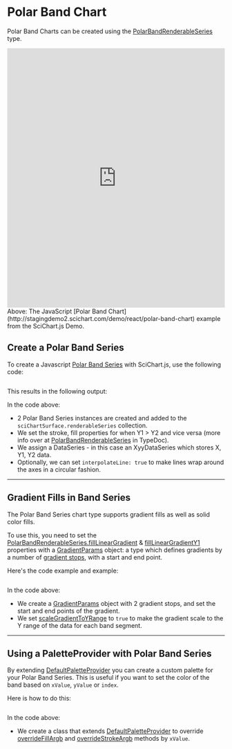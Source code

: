 
# Polar Band Chart

Polar Band Charts can be created using the [PolarBandRenderableSeries](https://www.scichart.com/documentation/js/v4/typedoc/classes/polarbandrenderableseries.html) type.

<iframe src="http://stagingdemo2.scichart.com/demo/iframe/polar-band-chart" width="100%" height="600px" frameborder="0"></iframe>

<div style={{textAlign: "center"}}>
Above: The JavaScript [Polar Band Chart](http://stagingdemo2.scichart.com/demo/react/polar-band-chart) example from the SciChart.js Demo.
</div>

## Create a Polar Band Series

To create a Javascript [Polar Band Series](https://www.scichart.com/documentation/js/v4/typedoc/classes/polarbandrenderableseries.html) with SciChart.js, use the following code:

```ts showLineNumbers file=./Basic/demo.js start=region_A_start end=region_A_end
```

This results in the following output:

<ChartPreviewWrapper jsContent={simpleBandChart} />

In the code above:

- 2 Polar Band Series instances are created and added to the `sciChartSurface.renderableSeries` collection.
- We set the stroke, fill properties for when Y1 > Y2 and vice versa (more info over at [PolarBandRenderableSeries](https://www.scichart.com/documentation/js/v4/typedoc/classes/polarbandrenderableseries.html) in TypeDoc).
- We assign a DataSeries - in this case an XyyDataSeries which stores X, Y1, Y2 data.
- Optionally, we can set `interpolateLine: true` to make lines wrap around the axes in a circular fashion.

---

## Gradient Fills in Band Series

The Polar Band Series chart type supports gradient fills as well as solid color fills.

To use this, you need to set the [PolarBandRenderableSeries.fillLinearGradient](https://www.scichart.com/documentation/js/v4/typedoc/classes/polarbandrenderableseries.html#filllineargradient) & [fillLinearGradientY1](https://www.scichart.com/documentation/js/v4/typedoc/classes/polarbandrenderableseries.html#filllineargradienty1) properties with a [GradientParams](https://www.scichart.com/documentation/js/v4/typedoc/classes/gradientparams.html) object: a type which defines gradients by a number of [gradient stops](https://www.scichart.com/documentation/js/v4/typedoc/classes/gradientparams.html#gradientstops), with a start and end point.

Here's the code example and example:

```ts showLineNumbers file=./GradientFill/demo.js start=region_A_start end=region_A_end
```

<ChartPreviewWrapper jsContent={gradientFillBandChart} />

In the code above:
- We create a [GradientParams](https://www.scichart.com/documentation/js/v4/typedoc/classes/gradientparams.html) object with 2 gradient stops, and set the start and end points of the gradient.
- We set [scaleGradientToYRange](https://www.scichart.com/documentation/js/v4/typedoc/classes/polarbandrenderableseries.html#scalegradienttoyrange) to `true` to make the gradient scale to the Y range of the data for each band segment.

---

## Using a PaletteProvider with Polar Band Series

By extending [DefaultPaletteProvider](https://www.scichart.com/documentation/js/v4/typedoc/classes/defaultpaletteprovider.html) you can create a custom palette for your Polar Band Series. This is useful if you want to set the color of the band based on `xValue`, `yValue` or `index`.

Here is how to do this:

```ts showLineNumbers file=./PaletteProvider/demo.js start=region_A_start end=region_A_end
```

<ChartPreviewWrapper jsContent={PaletteProviderExample} />

In the code above:
- We create a class that extends [DefaultPaletteProvider](https://www.scichart.com/documentation/js/v4/typedoc/classes/defaultpaletteprovider.html) to override [overrideFillArgb](https://www.scichart.com/documentation/js/v4/typedoc/classes/defaultpaletteprovider.html#overridefillargb) and [overrideStrokeArgb](https://www.scichart.com/documentation/js/v4/typedoc/classes/defaultpaletteprovider.html#overridestrokeargb) methods by `xValue`.